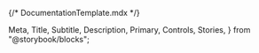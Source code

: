 {/* DocumentationTemplate.mdx */}

  Meta,
  Title,
  Subtitle,
  Description,
  Primary,
  Controls,
  Stories,
} from "@storybook/blocks";

<Meta isTemplate />

<Title />
<Subtitle />

<Primary />

<Description />

### API

<Controls />

<Stories />
